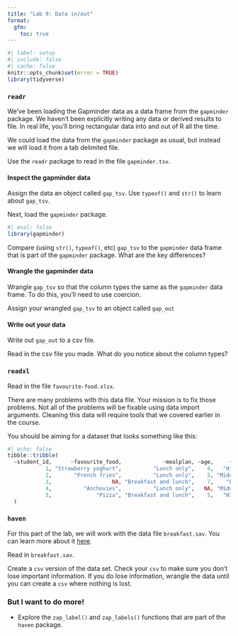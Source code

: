 ```yaml
---
title: "Lab 9: Data in/out"
format:
  gfm:
    toc: true
---
```


```r
#| label: setup
#| include: false
#| cache: false
knitr::opts_chunk$set(error = TRUE)
library(tidyverse)
```

### `readr`

We've been loading the Gapminder data as a data frame from the `gapminder` package. We haven't been explicitly writing any data or derived results to file. In real life, you'll bring rectangular data into and out of R all the time. 

We could load the data from the `gapminder` package as usual, but instead we will load it from a tab delimited file. 

Use the `readr` package to read in the file `gapminder.tsv`. 

#### Inspect the gapminder data

Assign the data an object called `gap_tsv`. Use `typeof()` and `str()` to learn about `gap_tsv`. 

Next, load the `gapminder` package.

```r
#| eval: false
library(gapminder)
```

Compare (using `str()`, `typeof()`, etc) `gap_tsv` to the `gapminder` data frame that is part of the `gapminder` package. What are the key differences? 

#### Wrangle the gapminder data

Wrangle `gap_tsv` so that the column types the same as the `gapminder` data frame. To do this, you'll need to use coercion. 

Assign your wrangled `gap_tsv` to an object called `gap_out`

#### Write out your data

Write out `gap_out` to a csv file.

Read in the csv file you made. What do you notice about the column types?

### `readxl`

Read in the file `favourite-food.xlsx`.

There are many problems with this data file. Your mission is to fix those problems. Not all of the problems will be fixable using data import arguments. Cleaning this data will require tools that we covered earlier in the course.  

You should be aiming for a dataset that looks something like this:

```r
#| echo: false
tibble::tribble(
  ~student_id,      ~favourite_food,             ~mealplan, ~age,     ~ses,
            1, "Strawberry yoghurt",          "Lunch only",    4,   "High",
            2,       "French fries",          "Lunch only",    5, "Middle",
            3,                   NA, "Breakfast and lunch",    7,    "Low",
            4,          "Anchovies",          "Lunch only",   NA, "Middle",
            5,              "Pizza", "Breakfast and lunch",    5,   "High"
  )
```


### `haven`

For this part of the lab, we will work with the data file `breakfast.sav`. You can learn more about it [here](https://www.ibm.com/support/knowledgecenter/SSLVMB_sub/statistics_mainhelp_ddita/spss/tutorials/data_files.html). 

Read in `breakfast.sav`. 

Create a `csv` version of the data set. Check your `csv` to make sure you don't lose important information. If you do lose information, wrangle the data until you can create a `csv` where nothing is lost.


### But I want to do more!

* Explore the `zap_label()` and `zap_labels()` functions that are part of the `haven` package.
